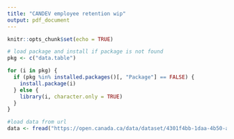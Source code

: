 ```yaml
---
title: "CANDEV employee retention wip"
output: pdf_document
---
```


```r
knitr::opts_chunk$set(echo = TRUE)
```

```r

# load package and install if package is not found
pkg <- c("data.table")

for (i in pkg) {
  if (pkg %in% installed.packages()[, "Package"] == FALSE) {
    install.package(i)
  } else {
    library(i, character.only = TRUE)
  }
}

#load data from url
data <- fread("https://open.canada.ca/data/dataset/4301f4bb-1daa-4b50-afab-d1193b5d2284/resource/63f972a8-8bf2-4584-a735-e5d0c07a9eb6/download/subset-3-sous-ensemble-3.csv")
```